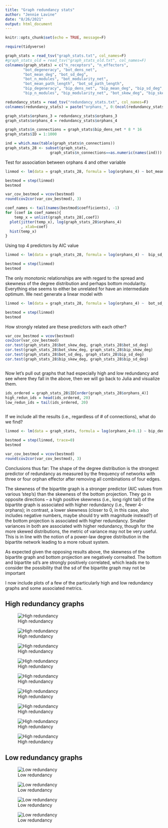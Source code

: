 ```yaml
---
title: "Graph redundancy stats"
author: "Jennie Lavine"
date: "8/26/2021"
output: html_document
---
```


```r
knitr::opts_chunk$set(echo = TRUE, message=F)
```

```r
require(tidyverse)
```

```r
graph_stats = read_tsv("graph_stats.txt", col_names=F)
#graph_stats_old = read_tsv("graph_stats_old.txt", col_names=F)
colnames(graph_stats) = c("n_receptors", "n_effectors",
        "bot_degeneracy", "bot_dens_net",
        "bot_mean_deg", "bot_sd_deg",
        "bot_n_modules", "bot_modularity_net",
        "bot_mean_path_length", "bot_sd_path_length",
        "bip_degeneracy", "bip_dens_net", "bip_mean_deg", "bip_sd_deg",
        "bip_n_modules", "bip_modularity_net", "bot_skew_deg", "bip_skew_deg")

redundancy_stats = read_tsv("redundancy_stats.txt", col_names=F)
colnames(redundancy_stats) = paste("orphans_", 0:(ncol(redundancy_stats)-1), sep='')

graph_stats$orphans_3 = redundancy_stats$orphans_3
graph_stats$orphans_4 = redundancy_stats$orphans_4

graph_stats$n_connections = graph_stats$bip_dens_net * 8 * 16
graph_stats$ID = 1:1000

ind = which.max(table(graph_stats$n_connections))
graph_stats_28 <- subset(graph_stats, 
                    graph_stats$n_connections==as.numeric(names(ind)))
```


Test for association between orphans 4 and other variable

```r

linmod <- lm(data = graph_stats_28, formula = log(orphans_4) ~ bot_mean_path_length + bip_modularity_net + bip_n_modules + bot_dens_net + bot_modularity_net + bot_n_modules + bip_dens_net + bot_sd_deg + bip_sd_deg + bot_skew_deg + bip_skew_deg + bip_mean_deg + bot_mean_deg)

bestmod = step(linmod)
bestmod

var_cov_bestmod = vcov(bestmod)
round(cov2cor(var_cov_bestmod), 3)

```


```r
coef_names <- tail(names(bestmod$coefficients), -1)
for (coef in coef_names){
    temp_x = unlist(graph_stats_28[,coef])
  plot(jitter(temp_x), log(graph_stats_28$orphans_4)
       , xlab=coef)
  hist(temp_x)
}
```

Using top 4 predictors by AIC value
```r
linmod <- lm(data = graph_stats_28, formula = log(orphans_4) ~  bip_sd_deg + bip_skew_deg + bot_dens_net + bot_sd_deg)

bestmod = step(linmod)
bestmod
```


The only monotonic relationships are with regard to the spread and skewness of the degree distribution and perhaps bottom modularity.  Everything else seems to either be unrelated for have an intermediate optimum.  We next generate a linear model with 


```r
linmod <- lm(data = graph_stats_28, formula = log(orphans_4) ~  bot_sd_deg + bip_sd_deg + bot_skew_deg + bip_skew_deg + bot_modularity_net)

bestmod = step(linmod)
bestmod
```



How strongly related are these predictors with each other?

```r
var_cov_bestmod = vcov(bestmod)
cov2cor(var_cov_bestmod)
cor.test(graph_stats_28$bot_skew_deg, graph_stats_28$bot_sd_deg)
cor.test(graph_stats_28$bot_skew_deg, graph_stats_28$bip_skew_deg)
cor.test(graph_stats_28$bot_sd_deg, graph_stats_28$bip_sd_deg)
cor.test(graph_stats_28$bip_skew_deg, graph_stats_28$bip_sd_deg)



```



Now let's pull out graphs that had especially high and low redundancy and see where they fall in the above, then we will go back to Julia and visualize them.

```r
ids_ordered = graph_stats_28$ID[order(graph_stats_28$orphans_4)]
high_redun_ids = head(ids_ordered, 20)
low_redun_ids = tail(ids_ordered, 20)
    
```


If we include all the results (i.e., regardless of # of connections), what do we find?

```r
linmod <- lm(data = graph_stats, formula = log(orphans_4+0.1) ~ bip_dens_net + bot_sd_deg + bip_sd_deg + bot_skew_deg + bip_skew_deg)

bestmod = step(linmod, trace=0)
bestmod

var_cov_bestmod = vcov(bestmod)
round(cov2cor(var_cov_bestmod), 3)

```


Conclusions thus far:
The shape of the degree distribution is the strongest predictor of redundancy as measured by the frequency of networks with three or four orphan effector after removing all combinations of four edges.

The skewness of the bipartite graph is a stronger predictor (AIC values from various 'step's) than the skewness of the bottom projection.  They go in opposite directions -- a high positive skewness (i.e., long right tail) of the bipartite graph is associated with higher redundancy (i.e., fewer 4-orphans); in contrast, a lower skewness (closer to 0, in this case, also includes negative numbers, maybe should try with magnitude instead?) of the bottom projection is associated with higher redundancy.  Smaller variances in both are associated with higher redundancy, though for the more skewed distributions, the metric of variance may not be very useful.  This is in line with the notion of a power-law degree distribution in the bipartite network leading to a more robust system.

As expected given the opposing results above, the skewness of the bipartite graph and bottom projection are negatively correalted.  The bottom and bipartite sd's are strongly positively correlated, which leads me to consider the possibility that the sd of the bipartite graph may not be important



I now include plots of a few of the particularly high and low redundancy graphs and some associated metrics.


## High redundancy graphs 
![High redundancy](network_2_high_redundancy.png)


![High redundancy](network 28 high redundancy.png)



![High redundancy](network 94 high redundancy.png)

![High redundancy](network 364 high redundancy.png)

![High redundancy](network 437 high redundancy.png)

![High redundancy](network 445 high redundancy.png)

![High redundancy](network 510 high redundancy.png)

![High redundancy](network 646 high redundancy.png)

![High redundancy](network 802 high redundancy.png)



## Low redundancy graphs

![Low redundancy](network 19 low redundancy.png)


![Low redundancy](network 223 low redundancy.png)

![Low redundancy](network 438 low redundancy.png)

![Low redundancy](network 679 low redundancy.png)




<!-- ```{r} g = ggplot(data=graph_stats, aes(x=bip_dens_net, y=bip_modularity_net)) g -->
<!-- + geom_point() ``` -->
<!-- Low density is associated with strong clustering (high modularity) of the -->
<!-- bipartite network. -->
<!-- ```{r} g = ggplot(data=graph_stats, aes(x=bot_dens_net, y=bip_modularity_net)) g -->
<!-- + geom_point() ``` -->
<!-- ```{r} g = ggplot(data=graph_stats, aes(x=bip_dens_net, y=bip_n_modules)) g + -->
<!-- geom_point() ``` Density is only mildly associated with the number of modules -- -->
<!-- having very low density tends to preclude having very few modules, and having -->
<!-- very high density tends to preclude having very many modules. -->
<!-- ```{r} g = ggplot(data=graph_stats, aes( x=bip_dens_net, -->
<!-- y=bot_mean_path_length)) g + geom_point() ``` -->
<!-- ```{r} linmod <- lm(data = graph_stats, formula = orphans_3 ~ -->
<!-- bot_mean_path_length + bip_dens_net + bip_modularity_net + bip_n_modules + -->
<!-- bot_dens_net + bot_modularity_net + bot_n_modules) -->
<!-- bestmod = step(linmod, trace=0) bestmod ``` -->
<!-- Do analysis on subset of simulations that have modal density (i.e., same number -->
<!-- of connections as each other, which is modal # of connections) ```{r} ind = -->
<!-- which.max(table(graph_stats$n_connections)) graph_stats_28 <- -->
<!-- subset(graph_stats, graph_stats$n_connections==as.numeric(names(ind))) -->
<!-- ``` -->
<!-- ```{r} linmod <- lm(data = graph_stats_28, formula = orphans_4 ~ -->
<!-- bot_mean_path_length + bip_modularity_net + bip_n_modules + bot_dens_net + -->
<!-- bot_modularity_net + bot_n_modules) -->
<!-- bestmod = step(linmod, trace=0) bestmod ``` -->
<!-- How does having few connections affect this? ```{r} g <- -->
<!-- ggplot(data=graph_stats, aes(x=n_connections, y=orphans_4)) g + geom_point() + -->
<!-- scale_y_continuous(trans='sqrt') ``` -->
<!-- Do these relationships hold for low density graphs? ```{r} graph_stats_23 <- -->
<!-- subset(graph_stats, graph_stats$n_connections==23) linmod <- lm(data = -->
<!-- graph_stats_23, formula = orphans_4 ~ bot_mean_path_length + bip_modularity_net -->
<!-- + bip_n_modules + bot_dens_net + bot_modularity_net + bot_n_modules) -->
<!-- bestmod = step(linmod) bestmod ``` -->
<!-- ```{r} graph_stats_32 <- subset(graph_stats, graph_stats$n_connections==32) -->
<!-- linmod <- lm(data = graph_stats_32, formula = orphans_4 ~ bot_mean_path_length + -->
<!-- bip_modularity_net + bip_n_modules + bot_dens_net + bot_modularity_net + -->
<!-- bot_n_modules) -->
<!-- bestmod = step(linmod) bestmod ``` -->
<!-- ```{r} graph_stats_center <- subset(graph_stats, graph_stats$n_connections<=30 & -->
<!-- graph_stats$n_connections >=27) linmod <- lm(data = graph_stats_center, formula -->
<!-- = orphans_3 ~ bot_mean_path_length + bip_modularity_net + bip_n_modules + -->
<!-- bot_dens_net + bot_modularity_net + bot_n_modules + bip_dens_net) -->
<!-- bestmod = step(linmod) bestmod ``` -->
<!-- Summary thoughts on the above results: -->
<!-- 1. Characteristics of both the bottom projection and the original bipartite -->
<!-- graph contribute to redundancy, therefore just considering the bottom projection -->
<!-- is NOT enough. -->
<!-- 2. The most consistent covariates, all of which are positively associated with -->
<!-- the degree of redundancy (i.e., negatively associated with the number of ways -->
<!-- you can achieve 3 or 4 orphans) are as follows: -->
<!-- (a. Mean shortest path length in the bottom projection.  Having to travel -->
<!-- through more nodes in the network increases the distributed redundancy.  One -->
<!-- could explain this as allowing for more easy redistribution of resources) -- -->
<!-- this one is more ambiguous -->
<!-- b. Modularity of the bipartite graph.  Having strong connections within modules -->
<!-- (and weaker connections between modules) leads to higher redundancy.  This is a -->
<!-- metric that is related to the shape of the degree distribution I believe... -->
<!-- Check on this.  Interestingly, this is only consistent for the modularity of the -->
<!-- bipartite graph.  For the bottom projection, the relationship between modularity -->
<!-- and redundancy holds with bottom projections of graphs with average or fewer -->
<!-- than average connections, but changes sign for graphs with very many -->
<!-- connections. -->
<!-- c. Density of the bottom projection.  Graphs with the same number of connections -->
<!-- in the bipartite graph do not necessarily have the same number of connections in -->
<!-- the bottom projection.  For a given bipartite density, having a bottom -->
<!-- projection with more connections is associated with higher redundancy. -->
<!-- d. higher standard deviation in the degree distribution. -->
<!-- ```{r} g = ggplot(data=graph_stats, aes(x=bip_modularity_net, y=orphans_4)) g  + -->
<!-- geom_point() + scale_y_continuous() ``` -->

















<!-- What best predicts mean path length? -->

<!-- ```{r} -->
<!-- linmod = lm(data = graph_stats, formula = bot_mean_path_length ~ bip_dens_net + bip_modularity_net + bip_n_modules + bot_dens_net + bot_modularity_net + bot_n_modules) -->

<!-- bestmod = step(linmod) -->
<!-- ``` -->